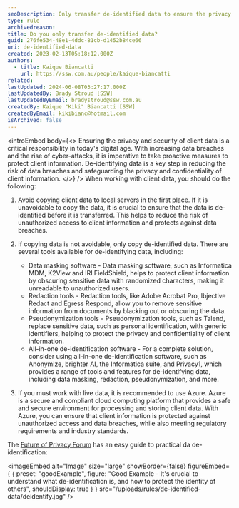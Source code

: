 ```yaml
---
seoDescription: Only transfer de-identified data to ensure the privacy and security of client information.
type: rule
archivedreason:
title: Do you only transfer de-identified data?
guid: 276fe534-48e1-4ddc-81cb-d1452b84ce66
uri: de-identified-data
created: 2023-02-13T05:18:12.000Z
authors:
  - title: Kaique Biancatti
    url: https://ssw.com.au/people/kaique-biancatti
related:
lastUpdated: 2024-06-08T03:27:17.000Z
lastUpdatedBy: Brady Stroud [SSW]
lastUpdatedByEmail: bradystroud@ssw.com.au
createdBy: Kaique "Kiki" Biancatti [SSW]
createdByEmail: kikibianc@hotmail.com
isArchived: false
---
```


<introEmbed
  body={<>
Ensuring the privacy and security of client data is a critical responsibility in today's digital age. With increasing data breaches and the rise of cyber-attacks, it is imperative to take proactive measures to protect client information. De-identifying data is a key step in reducing the risk of data breaches and safeguarding the privacy and confidentiality of client information.
  </>}
/>
When working with client data, you should do the following:

1. Avoid copying client data to local servers in the first place. If it is unavoidable to copy the data, it is crucial to ensure that the data is de-identified before it is transferred. This helps to reduce the risk of unauthorized access to client information and protects against data breaches.
2. If copying data is not avoidable, only copy de-identified data. There are several tools available for de-identifying data, including:

   - Data masking software - Data masking software, such as Informatica MDM, K2View and IRI FieldShield, helps to protect client information by obscuring sensitive data with randomized characters, making it unreadable to unauthorized users.
   - Redaction tools - Redaction tools, like Adobe Acrobat Pro, Ibjective Redact and Egress Respond, allow you to remove sensitive information from documents by blacking out or obscuring the data.
   - Pseudonymization tools - Pseudonymization tools, such as Talend, replace sensitive data, such as personal identification, with generic identifiers, helping to protect the privacy and confidentiality of client information.
   - All-in-one de-identification software - For a complete solution, consider using all-in-one de-identification software, such as Anonymize, brighter AI, the Informatica suite, and Privacy1, which provides a range of tools and features for de-identifying data, including data masking, redaction, pseudonymization, and more.

3. If you must work with live data, it is recommended to use Azure. Azure is a secure and compliant cloud computing platform that provides a safe and secure environment for processing and storing client data. With Azure, you can ensure that client information is protected against unauthorized access and data breaches, while also meeting regulatory requirements and industry standards.

The [Future of Privacy Forum](https://fpf.org/blog/a-visual-guide-to-practical-data-de-identification/) has an easy guide to practical da de-identification:

<imageEmbed
  alt="Image"
  size="large"
  showBorder={false}
  figureEmbed={ {
    preset: "goodExample",
    figure: "Good Example - It's crucial to understand what de-identification is, and how to protect the identity of others",
    shouldDisplay: true
  } }
  src="/uploads/rules/de-identified-data/deidentify.jpg"
/>
